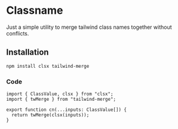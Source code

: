 # Classname

Just a simple utility to merge tailwind class names together without conflicts.

## Installation

```bash
npm install clsx tailwind-merge
```

### Code

```tsx
import { ClassValue, clsx } from "clsx";
import { twMerge } from "tailwind-merge";

export function cn(...inputs: ClassValue[]) {
  return twMerge(clsx(inputs));
}
```
